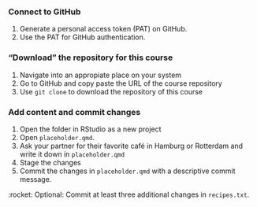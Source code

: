### Connect to GitHub

1.  Generate a personal access token (PAT) on GitHub.
1.  Use the PAT for GitHub authentication.

### "Download" the repository for this course
1. Navigate into an appropiate place on your system
1. Go to GitHub and copy paste the URL of the course repository
1. Use `git clone` to download the repository of this course

### Add content and commit changes

1. Open the folder in RStudio as a new project
1. Open `placeholder.qmd`.
1. Ask your partner for their favorite café in Hamburg or Rotterdam and write it down in `placeholder.qmd`
1. Stage the changes
1. Commit the changes in `placeholder.qmd` with a descriptive commit message.

:rocket: Optional: Commit at least three additional changes in `recipes.txt`.